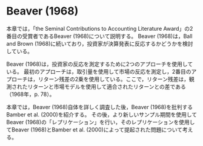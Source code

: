 # Beaver (1968)

<!-- In this chapter, we cover Beaver (1968), the second winner of the Seminal Contributions to Accounting Literature Award.1  -->
本章では，「the Seminal Contributions to Accounting Literature Award」の2番目の受賞者であるBeaver (1968)について説明する。
<!-- Beaver (1968) followed Ball and Brown (1968) and examines whether investors appear to react to earnings announcements. -->
Beaver (1968)は，Ball and Brown (1968)に続いており，投資家が決算発表に反応するかどうかを検討している。

<!-- Beaver (1968) uses two approaches to measure investor reaction.  -->
Beaver (1968)は，投資家の反応を測定するために2つのアプローチを使用している。
<!-- The first approach measures market reaction using trading volume and the second uses the squared return residuals, where return residuals are the difference between observed returns and fitted returns using a market model (1968, p. 78). -->
最初のアプローチは，取引量を使用して市場の反応を測定し，2番目のアプローチは，リターン残差の2乗を使用している。ここで，リターン残差は，観測されたリターンと市場モデルを使用して適合されたリターンとの差である（1968年，p. 78）。

<!-- In this chapter, we start with a close study of Beaver (1968) itself before introducing Bamber et al.(2000), which provides a critique of Beaver (1968). -->
本章では，Beaver (1968)自体を詳しく調査した後，Beaver (1968)を批判するBamber et al. (2000)を紹介する。
<!-- We then conduct a “replication” of Beaver (1968) using a more recent sample period and use that replication to think about Beaver (1968) and the issues raised by Bamber et al. (2000). -->
その後，より新しいサンプル期間を使用してBeaver (1968)の「レプリケーション」を行い，そのレプリケーションを使用してBeaver (1968)とBamber et al. (2000)によって提起された問題について考える。


